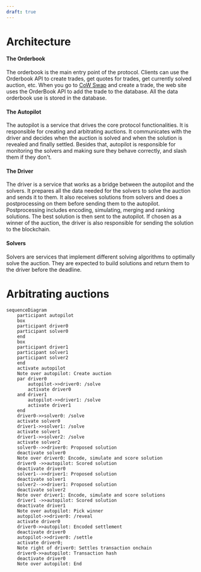 ```yaml
---
draft: true
---
```


# Architecture

#### The Orderbook

The orderbook is the main entry point of the protocol. Clients can use the Orderbook API to create trades, get quotes for trades, get currently solved auction, etc. When you go to [CoW Swap](https://swap.cow.fi) and create a trade, the web site uses the OrderBook API to add the trade to the database. All the data orderbook use is stored in the database.

#### The Autopilot

The autopilot is a service that drives the core protocol functionalities. It is responsible for creating and arbitrating auctions. It communicates with the driver and decides when the auction is solved and when the solution is revealed and finally settled. Besides that, autopilot is responsible for monitoring the solvers and making sure they behave correctly, and slash them if they don't.

#### The Driver

The driver is a service that works as a bridge between the autopilot and the solvers. It prepares all the data needed for the solvers to solve the auction and sends it to them. It also receives solutions from solvers and does a postprocessing on them before sending them to the autopilot. Postprocessing includes encoding, simulating, merging and ranking solutions. The best solution is then sent to the autopilot. If chosen as a winner of the auction, the driver is also responsible for sending the solution to the blockchain.

#### Solvers

Solvers are services that implement different solving algorithms to optimally solve the auction. They are expected to build solutions and return them to the driver before the deadline.


# Arbitrating auctions

```mermaid
sequenceDiagram
    participant autopilot
    box 
    participant driver0 
    participant solver0
    end
    box
    participant driver1
    participant solver1
    participant solver2
    end
    activate autopilot
    Note over autopilot: Create auction
    par driver0
        autopilot->>driver0: /solve
        activate driver0
    and driver1
        autopilot->>driver1: /solve
        activate driver1
    end
    driver0->>solver0: /solve
    activate solver0
    driver1->>solver1: /solve
    activate solver1
    driver1->>solver2: /solve
    activate solver2
    solver0-->>driver0: Proposed solution
    deactivate solver0
    Note over driver0: Encode, simulate and score solution
    driver0 ->>autopilot: Scored solution
    deactivate driver0
    solver1-->>driver1: Proposed solution
    deactivate solver1
    solver2-->>driver1: Proposed solution
    deactivate solver2
    Note over driver1: Encode, simulate and score solutions
    driver1 ->>autopilot: Scored solution
    deactivate driver1
    Note over autopilot: Pick winner
    autopilot->>driver0: /reveal
    activate driver0
    driver0->>autopilot: Encoded settlement
    deactivate driver0
    autopilot->>driver0: /settle
    activate driver0;
    Note right of driver0: Settles transaction onchain
    driver0->>autopilot: Transaction hash
    deactivate driver0
    Note over autopilot: End
```

